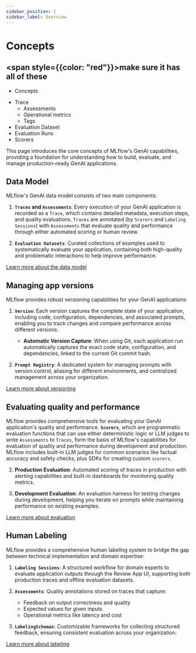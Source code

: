 ```yaml
---
sidebar_position: 1
sidebar_label: Overview
---
```

# Concepts


## <span style={{color: "red"}}>make sure it has all of these</span>

* Concepts
- Trace
    - Assessments
    - Operational metrics
    - Tags
- Evaluation Dataset
- Evaluation Runs 
- Scorers



This page introduces the core concepts of MLflow's GenAI capabilities, providing a foundation for understanding how to build, evaluate, and manage production-ready GenAI applications.

## Data Model

MLflow's GenAI data model consists of two main components:

1. **`Traces` and `Assessments`**: Every execution of your GenAI application is recorded as a `Trace`, which contains detailed metadata, execution steps, and quality evaluations. `Traces` are annotated (by `Scorers` and `Labeling Sessions`) with `Assessments` that evaluate quality and performance through either automated scoring or human review.

2. **`Evaluation Datasets`**: Curated collections of examples used to systematically evaluate your application, containing both high-quality and problematic interactions to help improve performance.


[Learn more about the data model](data_model)

## Managing app versions

MLflow provides robust versioning capabilities for your GenAI applications:

1. **`Version`**: Each version captures the complete state of your application, including code, configuration, dependencies, and associated prompts, enabling you to track changes and compare performance across different versions.
   - **Automatic Version Capture**: When using Git, each application run automatically captures the exact code state, configuration, and dependencies, linked to the current Git commit hash.

2. **`Prompt Registry`**: A dedicated system for managing prompts with version control, aliasing for different environments, and centralized management across your organization.

[Learn more about versioning](versioning)

## Evaluating quality and performance

MLflow provides comprehensive tools for evaluating your GenAI application's quality and performance.  **`Scorers`**, which are programmatic evaluation functions that can use either deterministic logic or LLM judges to write `Assessments` to `Traces`, form the basis of MLflow's capabilities for evaluation of quality and performance during development and production. MLflow includes built-in LLM judges for common scenarios like factual accuracy and safety checks, plus SDKs for creating custom `scorers`.

2. **Production Evaluation**: Automated scoring of traces in production with alerting capabilities and built-in dashboards for monitoring quality metrics.

3. **Development Evaluation**: An evaluation harness for testing changes during development, helping you iterate on prompts while maintaining performance on existing examples.

[Learn more about evaluation](evals)

## Human Labeling

MLflow provides a comprehensive human labeling system to bridge the gap between technical implementation and domain expertise:

1. **`Labeling Sessions`**: A structured workflow for domain experts to evaluate application outputs through the Review App UI, supporting both production traces and offline evaluation datasets.

2. **`Assessments`**: Quality annotations stored on traces that capture:
   - Feedback on output correctness and quality
   - Expected values for given inputs
   - Operational metrics like latency and cost

3. **`LabelingSchemas`**: Customizable frameworks for collecting structured feedback, ensuring consistent evaluation across your organization.

[Learn more about labeling](labeling)

